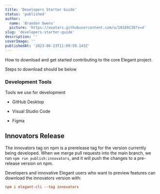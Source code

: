 ```yaml
---
title: 'Developers Starter Guide'
status: 'published'
author:
  name: 'Brandon Owens'
  picture: 'https://avatars.githubusercontent.com/u/10189130?v=4'
slug: 'developers-starter-guide'
description: ''
coverImage: ''
publishedAt: '2023-06-23T11:09:59.143Z'
---
```


How to download and get started contributing to the core Elegant project.

Steps to download should be below

### Development Tools

Tools we use for development

- GitHub Desktop

- Visual Studio Code

- Figma

## Innovators Release

The innovators tag on npm is a prerelease tag for the version currently being developed. When we merge pull requests into the main branch, we run `npm run publish:innovators`, and it will push the changes to a pre-release version on npm.

Developers and innovative Elegant users who want to preview features can download the innovators version with:

```ini
npm i elegant-cli --tag innovators
```

